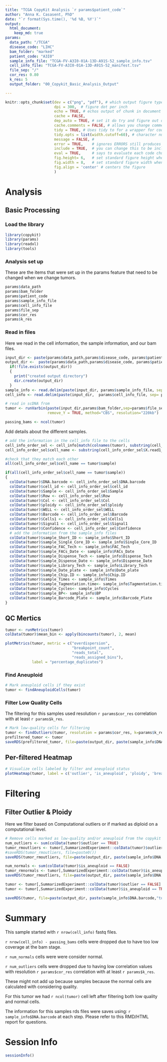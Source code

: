 ```yaml
---
title: "TCGA CopyKit Analysis `r params$patient_code`"
author: "Anna K. Casasent, PhD"
date: "`r format(Sys.time(), '%d %B, %Y')`"
output: 
  html_document:
    keep_md: true
params:
  data_path: "/TCGA"
  disease_code: "LIHC"
  bam_folder: "marked"
  patient_code: "A3I0"
  sample_info_file: "TCGA-FV-A3I0-01A-13D-A91S-52_sample_info.tsv"
  cell_info_file: "TCGA-FV-A3I0-01A-13D-A91S-52_manifest.tsv"
  file_sep: "/"
  cor_res: 0.80
  k_res: 5
  output_folder: "00_Copykit_Basic_Analysis_Output"

---
```


```r
knitr::opts_chunk$set(dev = c("png", "pdf"), # which output figure type
                      dpi = 300,  # figure dot per inch 
                      echo = TRUE, # echos output of chunk in document
                      cache = FALSE, 
                      dep_auto = TRUE, # set it do try and figure out dependencies 
                      cache.comments = FALSE, # allows you change comments
                      tidy = TRUE, # Uses tidy to for a wrapper for code
                      tidy.opts = list(width.cutoff=60), # character number 
                      message = FALSE, # 
                      error = TRUE,    # ignores ERRORS still produces a PDF <- dangerous
                      include = TRUE,  # you can change this to be includes or excluded (to run or not to run)
                      eval = TRUE,     # says to evaluate each code chunk 
                      fig.height= 6,   # set standard figure height when included 
                      fig.width = 8,   # set standard figure width when included
                      fig.align = 'center' # centers the figure
                      )
```

# Analysis 
## Basic Processing 
### Load the library 
```r
library(copykit)
library(params)
library(readxl)
library(tools)
```

### Analysis set up
These are the items that were set up in the params feature that need to be changed when we change tumors. 
```r
params$data_path
params$bam_folder
params$patient_code
params$sample_info_file
params$cell_info_file
params$file_sep
params$cor_res
params$k_res
```

### Read in files
Here we read in the cell information, the sample information, and our bam files. 
```r
input_dir <- paste(params$data_path,params$disease_code, params$patient_code,sep= params$file_sep)
output_dir <-  paste(params$data_path,params$disease_code, params$patient_code, params$output_folder, sep= params$file_sep)
  if(!file.exists(output_dir))
  { 
    print("created output directory")
    dir.create(output_dir)
  }
sample_info <- read.delim(paste(input_dir, params$sample_info_file, sep= params$file_sep))
cell_info <- read.delim(paste(input_dir,  params$cell_info_file, sep= params$file_sep))

# read in scDNA from 
tumor <- runVarbin(paste(input_dir,params$bam_folder,sep=params$file_sep),
                   remove_Y = TRUE, method="CBS", resolution="220kb")

passing_bams <- ncol(tumor)
```

Add details about the different samples. 
```r
# add the information in the cell_info file to the cells 
cell_info_order_sel <- cell_info[match(colnames(tumor), substring(cell_info$X.read1_filename, 0, (nchar(cell_info$X.read1_filename)-nchar(".fastq.gz")))),]
cell_info_order_sel$cell_name <- substring(cell_info_order_sel$X.read1_filename, 0, nchar(cell_info_order_sel$X.read1_filename)-nchar(".fastq.gz"))

#check that they match each other
all(cell_info_order_sel$cell_name == tumor$sample)

if(all(cell_info_order_sel$cell_name == tumor$sample))
{
  colData(tumor)$DNA.barcode <- cell_info_order_sel$DNA.barcode
  colData(tumor)$cell_id <- cell_info_order_sel$cell_id
  colData(tumor)$Sample <- cell_info_order_sel$Sample
  colData(tumor)$Row <- cell_info_order_sel$Row
  colData(tumor)$Col <- cell_info_order_sel$Col
  colData(tumor)$ploidy <- cell_info_order_sel$ploidy
  colData(tumor)$WELL <- cell_info_order_sel$WELL
  colData(tumor)$Barcode <- cell_info_order_sel$Barcode
  colData(tumor)$Cells1 <- cell_info_order_sel$Cells1
  colData(tumor)$Signal1 <- cell_info_order_sel$Signal1
  colData(tumor)$Confidence <- cell_info_order_sel$Confidence
  # add the information from the sample_info files
  colData(tumor)$sample_Short_ID <- sample_info$Short_ID
  colData(tumor)$sample_Single_Core_ID <- sample_info$Single_Core_ID
  colData(tumor)$sample_FAC_Tech <- sample_info$FAC_Tech
  colData(tumor)$sample_FACs_Date <- sample_info$FACs_Date
  colData(tumor)$sample_Dispense_Tech <- sample_info$Dispense_Tech
  colData(tumor)$sample_Dispense_Date <- sample_info$Dispense_Date
  colData(tumor)$sample_Library_Tech <- sample_info$Library_Tech
  colData(tumor)$sample_Date_plate <- sample_info$Date_plate
  colData(tumor)$sample_Chip.ID <- sample_info$Chip.ID
  colData(tumor)$sample_Times <- sample_info$Times
  colData(tumor)$sample_Tagmentation.time<- sample_info$Tagmentation.time
  colData(tumor)$sample_Cycles<- sample_info$Cycles
  colData(tumor)$sample_BP<- sample_info$BP
  colData(tumor)$sample_Barcode_Plate <- sample_info$Barcode_Plate
}

```

## QC Mertics
```r
tumor <- runMetrics(tumor)
colData(tumor)$mean_bin <- apply(bincounts(tumor), 2, mean)
```

```r
plotMetrics(tumor, metric = c("overdispersion", 
                              "breakpoint_count",
                              "reads_total",
                              "reads_assigned_bins"),
            label = "percentage_duplicates")
```

### Find Aneuploid
```r
# Mark aneuploid cells if they exist
tumor <- findAneuploidCells(tumor)
```

### Filter Low Quality Cells
The filtering for this samples used resolution `r params$cor_res` correlation with at least `r params$k_res`.
```r
# Mark low-quality cells for filtering
tumor <- findOutliers(tumor, resolution = params$cor_res, k=params$k_res)
prefiltered_tumor <- tumor
saveRDS(prefiltered_tumor, file=paste(output_dir, paste(sample_info$DNA.barcode,"prefiltered_tumor.rds", sep="_"), sep=params$file_sep))
```

## Per-filtered Heatmap 
```r
# Visualize cells labeled by filter and aneuploid status
plotHeatmap(tumor, label = c('outlier', 'is_aneuploid', 'ploidy', 'breakpoint_count', 'cell_corr_value','mean_bin'), row_split = 'outlier', n_threads=50)
```

# Filtering 

## Filter Outlier & Ploidy
Here we filter based on Computational outliers or if marked as diploid on a computational level. 

```r
# Remove cells marked as low-quality and/or aneuploid from the copykit object
num_outliers <- sum(colData(tumor)$outlier == TRUE)
tumor_rmoutliers <- tumor[,SummarizedExperiment::colData(tumor)$outlier == FALSE]
#saveRDS(tumor_rmoutliers, file=paste0())
saveRDS(tumor_rmoutliers, file=paste(output_dir, paste(sample_info$DNA.barcode,"tumor_rmoutliers_cor",params$cor_res,"k",params$k_res,".rds", sep="_"), sep=params$file_sep))

num_normals <- sum(colData(tumor)$is_aneuploid == FALSE)
tumor_rmnormals <- tumor[,SummarizedExperiment::colData(tumor)$is_aneuploid == TRUE]
saveRDS(tumor_rmoutliers, file=paste(output_dir, paste(sample_info$DNA.barcode,"tumor_rmnormals.rds", sep="_"),sep=params$file_sep))

tumor <- tumor[,SummarizedExperiment::colData(tumor)$outlier == FALSE]
tumor <- tumor[,SummarizedExperiment::colData(tumor)$is_aneuploid == TRUE]

saveRDS(tumor, file=paste(output_dir, paste(sample_info$DNA.barcode,"tumor_rmoutliers_cor",params$cor_res,"k",params$k_res,"rmnormals.rds", sep="_"), sep=params$file_sep))
```

# Summary 

This sample started with `r nrow(cell_info)` fastq files.

`r nrow(cell_info) - passing_bams` cells were dropped due to have too low coverage at the bam stage.

`r num_normals ` cells were were consider normal. 

`r num_outliers` cells were dropped due to having low correlation values with resolution `r params$cor_res` correlation with at least `r params$k_res`.

These might not add up because samples because the normal cells are calculated with considering quality.  

For this tumor we had `r ncol(tumor)` cell left after filtering both low quality and normal cells. 

The information for this samples rds files were saves using: `r sample_info$DNA.barcode` at each step. 
Please refer to this RMD/HTML report for questions. 

# Session Info

```r
sessionInfo()
```